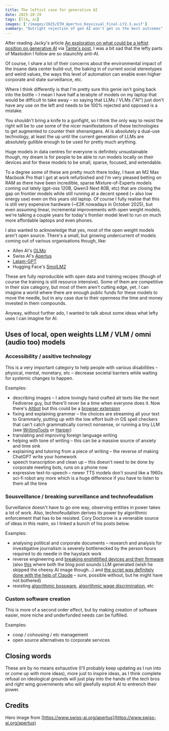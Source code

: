 ```yaml
---
title: The leftist case for generative AI
date: 2025-10-29
tags: [llm, ai]
images: ['/images/2025/ETH_Apertus_Keyvisual_Final-LY2-3.avif']
summary: "Outright rejection of gen AI won't get us the best outcomes"
---
```


After reading Jacky's article [An exploration on what could be a leftist position on generative AI](https://www.jacky.wtf/essays/2025/left-ai/) via [Tante's post](https://tldr.nettime.org/@tante/115448308729711122), I was a bit sad that the lefty parts of Mastodon I follow are so staunchly anti-AI.

Of course, I share a lot of their concerns about the environmental impact of the insane data center build-out, the baking in of current social stereotypes and weird values, the ways this level of automation can enable even higher corporate and state surveillance, etc.

Where I think differently is that I'm pretty sure this genie isn't going back into the bottle – I mean I have half a terabyte of models on my laptop that would be difficult to take away – so saying that LLMs / VLMs ("AI") just don't have any use on the left and needs to be 100% rejected and opposed is a mistake.

You shouldn't bring a knife to a gunfight, so I think the only way to resist the right will be to use some of the nicer manifestations of these technologies to get augmented to counter their shenanigans. AI is absolutely a dual-use technology, at least the up until the current generation of LLMs are absolutely gullible enough to be used for pretty much anything.

Huge models in data centres for everyone is definitely unsustainable though, my dream is for people to be able to run models locally on their devices and for these models to be small, sparse, focused, and extendable.

To a degree some of these are pretty much there today, I have an M2 Max Macbook Pro that I got at work refurbished and I'm very pleased betting on RAM as there have been incredible, sparse Mixture-of-Experts models coming out lately (gpt-oss 120B, Qwen3 Next 80B, etc) that are closing the gap on frontier models while still running at a decent speed (= also low energy use) even on this years old laptop. Of course I fully realise that this is still very expensive hardware (~£2K nowadays in October 2025), but even assuming linear, incremental improvements with open weight models, we're talking a couple years for today's frontier model level to run on much more affordable laptops and even phones.

I also wanted to acknowledge that yes, most of the open weight models aren't open source. There's a small, but growing undercurrent of models coming out of various organisations though, like:

- Allen AI's [OLMo](https://allenai.org/olmo)
- Swiss AI's [Apertus](https://www.swiss-ai.org/apertus)
- [Latam-GPT](https://www.latamgpt.org)
- Hugging Face's [SmolLM2](https://huggingface.co/blog/Kseniase/insidesmol)

These are fully reproducible with open data and training recipes (though of course the training is still resource intensive). Some of them are competitive in their size category, but most of them aren't cutting edge, yet. I can imagine a world where there are enough public funds for these models to move the needle, but in any case due to their openness the time and money invested in them compounds.

Anyway, without further ado, I wanted to talk about some ideas what lefty uses I can imagine for AI.

## Uses of local, open weights LLM / VLM / omni (audio too) models

### Accessibility / assitive technology

This is a very important category to help people with various disabilities – physical, mental, monetary, etc – decrease societal barriers while waiting for systemic changes to happen.

Examples:

- describing images – I adore lovingly hand crafted alt texts like the next Fediverse guy, but there'll never be a time when everyone does it. Now there's [Altbot](https://github.com/micr0-dev/AltBot) but this could be a [browser extension](https://github.com/daaain/image-alt-text-generator-extension)
- fixing and explaining grammar – the choices are streaming all your text to Grammarly, putting up with the low effort built-in OS spell checkers that can't catch grammatically correct nonsense, or running a tiny LLM (see [WritingTools](https://github.com/theJayTea/WritingTools) or [Harper](https://github.com/Automattic/harper))
- translating and improving foreign language writing
- helping with tone of writing – this can be a massive source of anxiety and time sink
- explaining and tutoring from a piece of writing – the reverse of making ChatGPT write your homework
- speech transcription and clean up – this doesn't need to be done by corporate meeting bots, runs on a phone now
- expressive text-to-speech – newer TTS models don't sound like a 1960s sci-fi robot any more which is a huge difference if you have to listen to them all the time

### Sousveillance / breaking surveillance and technofeudalism

Surveillance doesn't have to go one way, observing entities in power takes a lot of work. Also, technofeudalism derives its power by algorithmic enforcement that has to be resisted. Cory Doctorow is a venerable source of ideas in this realm, so I linked a bunch of his posts below.

Examples:

- analysing political and corporate documents – research and analysis for investigative journalism is severely bottlenecked by the person hours required to do needle in the haystack work
- reverse engineering and [breaking enshittified devices and their firmware](https://pluralistic.net/2023/01/12/beg-forgiveness-ask-permission/#deerey-me) (also [this](https://codetiger.github.io/blog/the-day-my-smart-vacuum-turned-against-me/) where both the blog post sounds LLM generated (wish he skipped the cheesy AI image though...) and [the script was definitely done with the help of Claude](https://github.com/codetiger/VacuumRobot/commit/0b3340f231f5cae8d266fdf60b6f7ac1032bad7a#diff-bc37d034bad564583790a46f19d807abfe519c5671395fd494d8cce506c42947R212) – sure, possible without, but he might have not bothered)
- resisting [algorithmic bossware](https://pluralistic.net/2024/11/26/hawtch-hawtch/#you-treasure-what-you-measure), [algorithmic wage discrimination](https://pluralistic.net/2024/12/18/loose-flapping-ends/#luigi-has-a-point), etc

### Custom software creation

This is more of a second order effect, but by making creation of software easier, more niche and underfunded needs can be fulfilled.

Examples:

- coop / cohousing / etc management
- open source alternatives to corporate services

## Closing words

These are by no means exhaustive (I'll probably keep updating as I run into or come up with more ideas), more just to inspire ideas, as I think complete refusal on ideological grounds will just play into the hands of the tech bros and right wing governments who will gleefully exploit AI to entrench their power.

## Credits

Hero image from [https://www.swiss-ai.org/apertus](https://www.swiss-ai.org/apertus)
